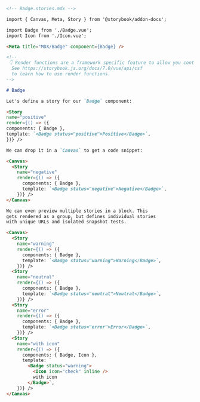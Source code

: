 ```md
<!-- Badge.stories.mdx -->

import { Canvas, Meta, Story } from '@storybook/addon-docs';

import Badge from './Badge.vue';
import Icon from './Icon.vue';

<Meta title="MDX/Badge" component={Badge} />

<!--
 👇 Render functions are a framework specific feature to allow you control on how the component renders.
  See https://storybook.js.org/docs/7.0/vue/api/csf
  to learn how to use render functions.
-->

# Badge

Let's define a story for our `Badge` component:

<Story
name="positive"
render={() => ({
components: { Badge },
template: `<Badge status="positive">Positive</Badge>`,
})} />

We can drop it in a `Canvas` to get a code snippet:

<Canvas>
  <Story
    name="negative"
    render={() => ({
      components: { Badge },
      template: `<Badge status="negative">Negative</Badge>`,
    })} />
</Canvas>

We can even preview multiple stories in a block. This
gets rendered as a group, but defines individual stories
with unique URLs and isolated snapshot tests.

<Canvas>
  <Story 
    name="warning"
    render={() => ({
      components: { Badge },
      template: `<Badge status="warning">Warning</Badge>`,
    })} />
  <Story 
    name="neutral"
    render={() => ({
      components: { Badge },
      template: `<Badge status="neutral">Neutral</Badge>`,
    })} />
  <Story 
    name="error"
    render={() => ({
      components: { Badge },
      template: `<Badge status="error">Error</Badge>`,
    })} />
  <Story 
    name="with icon"
    render={() => ({
      components: { Badge, Icon },
      template: `
        <Badge status="warning">
          <Icon icon="check" inline />
          with icon
        </Badge>`,
    })} />
</Canvas>
```
